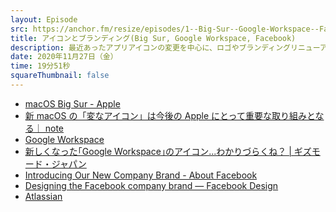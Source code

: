 ```yaml
---
layout: Episode
src: https://anchor.fm/resize/episodes/1--Big-Sur--Google-Workspace--Facebook-en1hmj
title: アイコンとブランディング(Big Sur, Google Workspace, Facebook)
description: 最近あったアプリアイコンの変更を中心に、ロゴやブランディングリニューアルの難しさについて話しました。
date: 2020年11月27日（金）
time: 19分51秒
squareThumbnail: false
---
```


- [macOS Big Sur - Apple](https://www.apple.com/jp/macos/big-sur/)
- [新 macOS の「変なアイコン」は今後の Apple にとって重要な取り組みとなる｜ note](https://note.com/apple_design/n/nbd08e3184f08)
- [Google Workspace](https://workspace.google.co.jp/)
- [新しくなった｢Google Workspace｣のアイコン...わかりづらくね？ | ギズモード・ジャパン](https://www.gizmodo.jp/2020/10/googleworkspace.html)
- [Introducing Our New Company Brand - About Facebook](https://about.fb.com/news/2019/11/introducing-our-new-company-brand/)
- [Designing the Facebook company brand — Facebook Design](https://design.facebook.com/stories/designing-the-facebook-company-brand/)
- [Atlassian](https://www.atlassian.com/ja/company/news/press-kit)
